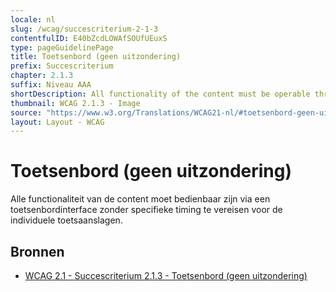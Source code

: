 ```yaml
---
locale: nl
slug: /wcag/succescriterium-2-1-3
contentfulID: E40bZcdLOWAfSOUfUEuxS
type: pageGuidelinePage
title: Toetsenbord (geen uitzondering)
prefix: Succescriterium
chapter: 2.1.3
suffix: Niveau AAA
shortDescription: All functionality of the content must be operable through a keyboard interface without requiring specific timings for individual keystrokes.
thumbnail: WCAG 2.1.3 - Image
source: "https://www.w3.org/Translations/WCAG21-nl/#toetsenbord-geen-uitzondering"
layout: Layout - WCAG
---
```


# Toetsenbord (geen uitzondering)

Alle functionaliteit van de content moet bedienbaar zijn via een toetsenbordinterface zonder specifieke timing te vereisen voor de individuele toetsaanslagen.

## Bronnen

- [WCAG 2.1 - Succescriterium 2.1.3 - Toetsenbord (geen uitzondering)](https://www.w3.org/Translations/WCAG21-nl/#toetsenbord-geen-uitzondering)